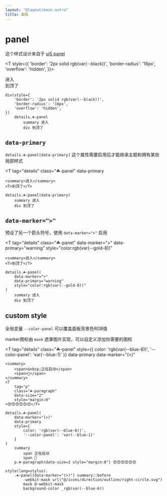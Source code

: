 ```yaml
---
layout: "@layout/main.astro"
title: 面板
---
```



# panel

这个样式设计来自于 [ui5 panel](https://sap.github.io/ui5-webcomponents/playground/?path=/docs/main-panel--docs)

<T style={{
    'border': '2px solid rgb(var(--black))',
    'border-radius': '16px',
    'overflow': 'hidden',
}}>
    <T tag="details" class="☘-panel">
        <summary>进入</summary>
        <T>到顶了</T>
    </T>
</T>

```pug
div(style={
    'border': '2px solid rgb(var(--black))',
    'border-radius': '16px',
    'overflow': 'hidden',
})
    details.☘-panel
        summary 进入
        div 到顶了
```


## `data-primary`

`details.☘-panel[data-primary]` 这个属性需要启用后才能继承主题和拥有某些局部样式

<T 
    tag="details" 
    class="☘-panel"
    data-primary
>
    <summary>进入</summary>
    <T>到顶了</T>
</T>

```pug
details.☘-panel(data-primary)
    summary 进入
    div 到顶了
```

## `data-marker=">"`

预设了另一个箭头符号，使用 `data-marker=">"` 启用

<T 
    tag="details" 
    class="☘-panel"
    data-marker=">"
    data-primary="warning"
    style="color:rgb(var(--gold-8))"
>
    <summary>进入</summary>
    <T>到顶了</T>
</T>

```pug
details.☘-panel(
    data-marker=">"
    data-primary="warning"
    style="color:rgb(var(--gold-8))"
)
    summary 进入
    div 到顶了
```

## custom style

全局变量 `--color-panel` 可以覆盖面板背景色RGB值

marker图标由 `mask` 遮罩图片实现，可以自定义添加你需要的图标

<T
    tag="details"
    class="☘-panel"
    style={{
        color: 'rgb(var(--blue-6))',
        '--color-panel': 'var(--blue-1)'
    }}
    data-primary
    data-marker="(>)"
>
    <summary>
        <span>&nbsp;正在启动</span>
        <span>🥰</span>
    </summary>
    <T
        tag="p"
        class="☘-paragraph"
        data-size="2"
        style="margin:0"
    >😍😍😍😍😍😍</T>
</T>

```pug
details.☘-panel(
    data-marker="(>)"
    data-primary
    style={
        color: 'rgb(var(--blue-6))',
        '--color-panel': 'var(--blue-1)'
    }
)
    summary 
        span 正在启动
        span 🥰
    p.☘-paragraph(data-size=2 style="margin:0") 😍😍😍😍😍😍

style(lang=stylus).
    .☘-panel[data-marker="(>)"] summary::before
        -webkit-mask url("@/icons/direction/outline/right-circle.svg")
        mask @-webkit-mask
        background-color _rgb(var(--blue-6))
```
